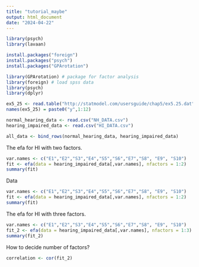 ```yaml
---
title: "tutorial_maybe"
output: html_document
date: "2024-04-22"
---
```


```r
library(psych)
library(lavaan)

install.packages("foreign")
install.packages("psych")
install.packages("GPArotation")

library(GPArotation) # package for factor analysis
library(foreign) # load spss data
library(psych)
library(dplyr)
```

```r
ex5_25 <- read.table("http://statmodel.com/usersguide/chap5/ex5.25.dat")
names(ex5_25) = paste0("y",1:12)

```

```r
normal_hearing_data <- read.csv("NH_DATA.csv")
hearing_impaired_data <- read.csv("HI_DATA.csv")
```
```r
all_data <- bind_rows(normal_hearing_data, hearing_impaired_data)
```

The efa for HI with two factors.
```r
var.names <- c("E1","E2","S3","E4","S5","S6","E7","S8", "E9", "S10")
fit <- efa(data = hearing_impaired_data[,var.names], nfactors = 1:2)
summary(fit)

```

Data 
```r
var.names <- c("E1","E2","S3","E4","S5","S6","E7","S8", "E9", "S10")
fit <- efa(data = hearing_impaired_data[,var.names], nfactors = 1:2)
summary(fit)

```

The efa for HI with three factors.
```r

var.names <- c("E1","E2","S3","E4","S5","S6","E7","S8", "E9", "S10")
fit_2 <- efa(data = hearing_impaired_data[,var.names], nfactors = 1:3)
summary(fit_2)

```

How to decide number of factors?
```r

correlation <- cor(fit_2)


```



